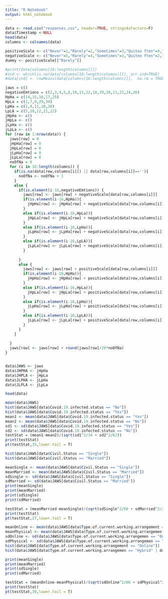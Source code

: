---
title: "R Notebook"
output: html_notebook
---

```{r}
data <- read.csv("responses.csv", header=TRUE, stringsAsFactors=F)
data$Timestamp <-NULL
head(data)
columns <- colnames(data)
```

```{r}

positiveScale <- c("Never"=1,"Rarely"=2,"Sometimes"=3,"Quiteo ften"=4,"Extremely often"=5)
negativeScale <- c("Never"=5,"Rarely"=4,"Sometimes"=3,"Quiteo ften"=2,"Extremely often"=1)
dummy <- positiveScale[["Rarely"]]
```

```{r}
#print(data[columns[16:length(columns)]])
#ind <- which(is.na(data[columns[16:length(columns)]]), arr.ind=TRUE)
#data[ind] <- rowMeans(data[columns[16:length(columns)]],  na.rm = TRUE)[ind[,1]]
```

```{r}
jaws = c()
negativeEmtions = c(2,3,4,5,8,10,11,12,18,19,20,21,22,24,26)
HpHa = c(14,15,16,17,25)
HpLa = c(1,7,9,29,30)
LpHa = c(2,4,11,18,20)
LpLA = c(5,10,12,21,22)
jHpHa <- c()
jHpLa <- c()
jLpHa <- c()
jLpLa <- c()
for (row in 1:nrow(data)) {
  jaws[row] = 0
  jHpHa[row] = 0
  jHpLa[row] = 0
  jLpHa[row] = 0
  jLpLa[row] = 0
  noOfNa = 0
  for (i in 16:length(columns)) {
    if(is.na(data[row,columns[i]]) || data[row,columns[i]]==''){
      noOfNa <- noOfNa + 1
    }
    else {
      if(is.element(i-16,negativeEmtions)) {
        jaws[row] <- jaws[row] + negativeScale[data[row,columns[i]]]
        if(is.element(i-16,HpHa)){
          jHpHa[row] <- jHpHa[row] + negativeScale[data[row,columns[i]]]
        }
        else if(is.element(i-16,HpLa)){
          jHpLa[row] <- jHpLa[row] + negativeScale[data[row,columns[i]]]
        }
        else if(is.element(i-16,LpHa)){
          jLpHa[row] <- jLpHa[row] + negativeScale[data[row,columns[i]]]
        }
        else if(is.element(i-16,LpLA)){
          jLpLa[row] <- jLpLa[row] + negativeScale[data[row,columns[i]]]
        }
        
      }
      else {
        jaws[row] <- jaws[row] + positiveScale[data[row,columns[i]]]
        if(is.element(i-16,HpHa)){
          jHpHa[row] <- jHpHa[row] + positiveScale[data[row,columns[i]]]
        }
        else if(is.element(i-16,HpLa)){
          jHpLa[row] <- jHpLa[row] + positiveScale[data[row,columns[i]]]
        }
        else if(is.element(i-16,LpHa)){
          jLpHa[row] <- jLpHa[row] + positiveScale[data[row,columns[i]]]
        }
        else if(is.element(i-16,LpLA)){
          jLpLa[row] <- jLpLa[row] + positiveScale[data[row,columns[i]]]
        }
      }
    }
    
  }
  jaws[row] <- jaws[row] + round(jaws[row]/20*noOfNa)
}


data$JAWS <- jaws
data$JHPHA <- jHpHa
data$JHPLA <- jHpLa
data$JLPHA <- jLpHa
data$JLPLA <- jLpLa

head(data)
```

```{r}
mean(data$JAWS)
hist(data$JAWS[data$Covid.19.infected.status == "No"])
hist(data$JAWS[data$Covid.19.infected.status == "Yes"])
mean1 <- mean(data$JAWS[data$Covid.19.infected.status == "Yes"])
mean2 <- mean(data$JAWS[data$Covid.19.infected.status == "No"])
sd1 <- sd(data$JAWS[data$Covid.19.infected.status == "Yes"])
sd2 <- sd(data$JAWS[data$Covid.19.infected.status == "No"])
testStat = (mean1-mean2)/(sqrt(sd1^2/34 + sd2^2/62))
print(testStat)
pt(testStat,33,lower.tail = T)

```

```{r}
hist(data$JAWS[data$Civil.Status == "Single"])
hist(data$JAWS[data$Civil.Status == "Married"])

meanSingle <- mean(data$JAWS[data$Civil.Status == "Single"])
meanMarried <- mean(data$JAWS[data$Civil.Status == "Married"])
sdSingle <- sd(data$JAWS[data$Civil.Status == "Single"])
sdMarried <- sd(data$JAWS[data$Civil.Status == "Married"])
print(meanSingle)
print(meanMarried)
print(sdSingle)
print(sdMarried)

testStat = (meanMarried-meanSingle)/(sqrt(sdSingle^2/66 + sdMarried^2/28))
print(testStat)
pt(testStat,27,lower.tail = T)
```

```{r}
meanOnline <- mean(data$JAWS[data$Type.of.current.working.arrangement == "Online"])
meanPhysical <- mean(data$JAWS[data$Type.of.current.working.arrangemen == "Hybrid" | data$Type.of.current.working.arrangemen == "Physical"])
sdOnline <- sd(data$JAWS[data$Type.of.current.working.arrangemen == "Online"])
sdPhysical <- sd(data$JAWS[data$Type.of.current.working.arrangemen == "Hybrid" | data$Type.of.current.working.arrangemen == "Physical"])
hist(data$JAWS[data$Type.of.current.working.arrangement == "Online"])
hist(data$JAWS[data$Type.of.current.working.arrangemen == "Hybrid" | data$Type.of.current.working.arrangemen == "Physical"])

print(meanSingle)
print(meanMarried)
print(sdSingle)
print(sdMarried)

testStat = (meanOnline-meanPhysical)/(sqrt(sdOnline^2/66 + sdPhysical^2/28))
print(testStat)
pt(testStat,39,lower.tail = T)
```

